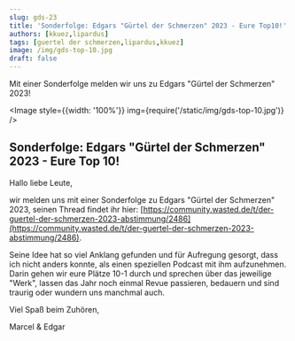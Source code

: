 ```yaml
---
slug: gds-23
title: 'Sonderfolge: Edgars "Gürtel der Schmerzen" 2023 - Eure Top10!'
authors: [kkuez,lipardus]
tags: [guertel der schmerzen,lipardus,kkuez]
image: /img/gds-top-10.jpg
draft: false
---
```



Mit einer Sonderfolge melden wir uns zu Edgars "Gürtel der Schmerzen" 2023!

<Image style={{width: '100%'}} img={require('/static/img/gds-top-10.jpg')} />

<!--truncate-->

## Sonderfolge: Edgars "Gürtel der Schmerzen" 2023 - Eure Top 10!

Hallo liebe Leute,

wir melden uns mit einer Sonderfolge zu Edgars "Gürtel der Schmerzen" 2023, seinen Thread findet ihr hier:
[https://community.wasted.de/t/der-guertel-der-schmerzen-2023-abstimmung/2486](https://community.wasted.de/t/der-guertel-der-schmerzen-2023-abstimmung/2486).

Seine Idee hat so viel Anklang gefunden und für Aufregung gesorgt, dass ich nicht anders konnte, als einen speziellen Podcast mit ihm aufzunehmen.
Darin gehen wir eure Plätze 10-1 durch und sprechen über das jeweilige "Werk", lassen das Jahr noch einmal Revue passieren, bedauern und sind traurig oder wundern uns manchmal auch.

Viel Spaß beim Zuhören,

Marcel & Edgar

<ReactPlayer
    width="100%"
    height="50px"
    controls
    url='https://m10z.picnotes.de/gds/GuertelDerSchmerzen23.mp3'
/>
